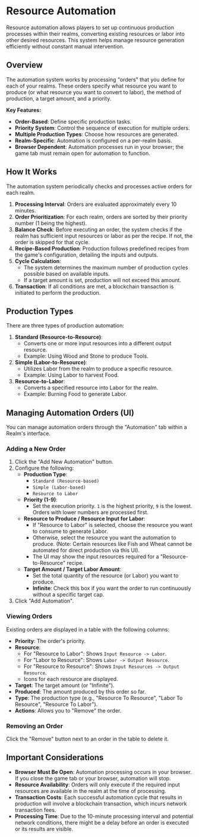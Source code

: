 # Resource Automation

Resource automation allows players to set up continuous production processes within their realms, converting existing resources or labor into other desired resources. This system helps manage resource generation efficiently without constant manual intervention.

## Overview

The automation system works by processing "orders" that you define for each of your realms. These orders specify what resource you want to produce (or what resource you want to convert to labor), the method of production, a target amount, and a priority.

**Key Features:**

*   **Order-Based**: Define specific production tasks.
*   **Priority System**: Control the sequence of execution for multiple orders.
*   **Multiple Production Types**: Choose how resources are generated.
*   **Realm-Specific**: Automation is configured on a per-realm basis.
*   **Browser Dependent**: Automation processes run in your browser; the game tab must remain open for automation to function.

## How It Works

The automation system periodically checks and processes active orders for each realm.

1.  **Processing Interval**: Orders are evaluated approximately every 10 minutes.
2.  **Order Prioritization**: For each realm, orders are sorted by their priority number (1 being the highest).
3.  **Balance Check**: Before executing an order, the system checks if the realm has sufficient input resources or labor as per the recipe. If not, the order is skipped for that cycle.
4.  **Recipe-Based Production**: Production follows predefined recipes from the game's configuration, detailing the inputs and outputs.
5.  **Cycle Calculation**:
    *   The system determines the maximum number of production cycles possible based on available inputs.
    *   If a target amount is set, production will not exceed this amount.
6.  **Transaction**: If all conditions are met, a blockchain transaction is initiated to perform the production.

## Production Types

There are three types of production automation:

1.  **Standard (Resource-to-Resource)**:
    *   Converts one or more input resources into a different output resource.
    *   Example: Using Wood and Stone to produce Tools.
2.  **Simple (Labor-to-Resource)**:
    *   Utilizes Labor from the realm to produce a specific resource.
    *   Example: Using Labor to harvest Food.
3.  **Resource-to-Labor**:
    *   Converts a specified resource into Labor for the realm.
    *   Example: Burning Food to generate Labor.

## Managing Automation Orders (UI)

You can manage automation orders through the "Automation" tab within a Realm's interface.

### Adding a New Order

1.  Click the "Add New Automation" button.
2.  Configure the following:
    *   **Production Type**:
        *   `Standard (Resource-based)`
        *   `Simple (Labor-based)`
        *   `Resource to Labor`
    *   **Priority (1-9)**:
        *   Set the execution priority. `1` is the highest priority, `9` is the lowest. Orders with lower numbers are processed first.
    *   **Resource to Produce / Resource Input for Labor**:
        *   If "Resource to Labor" is selected, choose the resource you want to consume to generate Labor.
        *   Otherwise, select the resource you want the automation to produce. (Note: Certain resources like Fish and Wheat cannot be automated for direct production via this UI).
        *   The UI may show the input resources required for a "Resource-to-Resource" recipe.
    *   **Target Amount / Target Labor Amount**:
        *   Set the total quantity of the resource (or Labor) you want to produce.
        *   **Infinite**: Check this box if you want the order to run continuously without a specific target cap.
3.  Click "Add Automation".

### Viewing Orders

Existing orders are displayed in a table with the following columns:

*   **Priority**: The order's priority.
*   **Resource**:
    *   For "Resource to Labor": Shows `Input Resource -> Labor`.
    *   For "Labor to Resource": Shows `Labor -> Output Resource`.
    *   For "Resource to Resource": Shows `Input Resources -> Output Resource`.
    *   Icons for each resource are displayed.
*   **Target**: The target amount (or "Infinite").
*   **Produced**: The amount produced by this order so far.
*   **Type**: The production type (e.g., "Resource To Resource", "Labor To Resource", "Resource To Labor").
*   **Actions**: Allows you to "Remove" the order.

### Removing an Order

Click the "Remove" button next to an order in the table to delete it.

## Important Considerations

*   **Browser Must Be Open**: Automation processing occurs in your browser. If you close the game tab or your browser, automation will stop.
*   **Resource Availability**: Orders will only execute if the required input resources are available in the realm at the time of processing.
*   **Transaction Costs**: Each successful automation cycle that results in production will involve a blockchain transaction, which incurs network transaction fees.
*   **Processing Time**: Due to the 10-minute processing interval and potential network conditions, there might be a delay before an order is executed or its results are visible.
